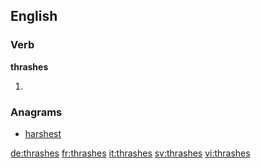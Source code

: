 ==English==

===Verb===
'''thrashes'''

# {{third-person singular of|thrash}}

===Anagrams===
* [[harshest#English|harshest]]

[[de:thrashes]]
[[fr:thrashes]]
[[it:thrashes]]
[[sv:thrashes]]
[[vi:thrashes]]